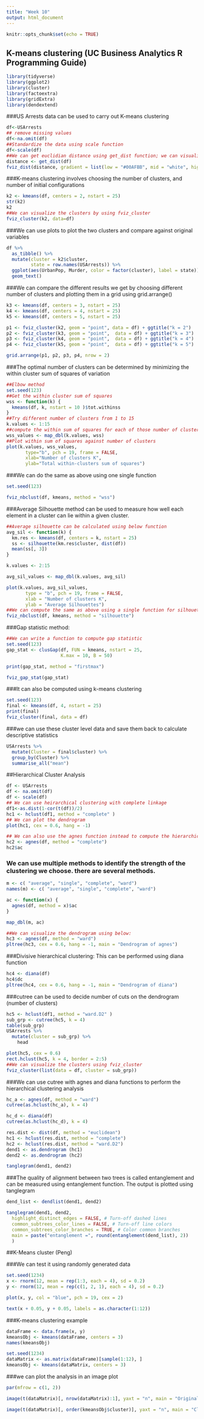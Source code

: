 ```yaml
---
title: "Week 10"
output: html_document
---
```


```r
knitr::opts_chunk$set(echo = TRUE)
```

## K-means clustering (UC Business Analytics R Programming Guide)
```r
library(tidyverse)
library(ggplot2)
library(cluster)
library(factoextra)
library(gridExtra)
library(dendextend)
```


###US Arrests data can be used to carry out K-means clustering
```r
df<-USArrests
## remove missing values
df<-na.omit(df)
##Standardize the data using scale function
df<-scale(df)
##We can get euclidian distance using get_dist function; we can visualize that distance using fviz_distance function
distance <- get_dist(df)
fviz_dist(distance, gradient = list(low = "#00AFBB", mid = "white", high = "#FC4E07"))
```


###K-means clustering involves choosing the number of clusters, and number of initial configurations
```r
k2 <- kmeans(df, centers = 2, nstart = 25)
str(k2)
k2
##We can visualize the clusters by using fviz_cluster
fviz_cluster(k2, data=df)
```


###We can use plots to plot the two clusters and compare against original variables
```r
df %>%
  as_tibble() %>%
  mutate(cluster = k2$cluster,
         state = row.names(USArrests)) %>%
  ggplot(aes(UrbanPop, Murder, color = factor(cluster), label = state)) +
  geom_text()
```


###We can compare the different results we get by choosing different number of clusters and plotting them in a grid using grid.arrange()
```r
k3 <- kmeans(df, centers = 3, nstart = 25)
k4 <- kmeans(df, centers = 4, nstart = 25)
k5 <- kmeans(df, centers = 5, nstart = 25)

p1 <- fviz_cluster(k2, geom = "point", data = df) + ggtitle("k = 2")
p2 <- fviz_cluster(k3, geom = "point",  data = df) + ggtitle("k = 3")
p3 <- fviz_cluster(k4, geom = "point",  data = df) + ggtitle("k = 4")
p4 <- fviz_cluster(k5, geom = "point",  data = df) + ggtitle("k = 5")

grid.arrange(p1, p2, p3, p4, nrow = 2)
```


###The optimal number of clusters can be determined by minimizing the within cluster sum of squares of variation
```r
##Elbow method
set.seed(123)
##Get the within cluster sum of squares
wss <- function(k) {
  kmeans(df, k, nstart = 10 )$tot.withinss
}
##Try different number of clusters from 1 to 15
k.values <- 1:15
##compute the within sum of squares for each of those number of clusters
wss_values <- map_dbl(k.values, wss)
##Plot within sum of squares against number of clusters
plot(k.values, wss_values,
       type="b", pch = 19, frame = FALSE, 
       xlab="Number of clusters K",
       ylab="Total within-clusters sum of squares")
```


###We can do the same as above using one single function
```r
set.seed(123)

fviz_nbclust(df, kmeans, method = "wss")
```


###Average Silhouette method can be used to measure how well each element in a cluster can lie within a given cluster. 
```r
##Average silhouette can be calculated using below function
avg_sil <- function(k) {
  km.res <- kmeans(df, centers = k, nstart = 25)
  ss <- silhouette(km.res$cluster, dist(df))
  mean(ss[, 3])
}

k.values <- 2:15

avg_sil_values <- map_dbl(k.values, avg_sil)

plot(k.values, avg_sil_values,
       type = "b", pch = 19, frame = FALSE, 
       xlab = "Number of clusters K",
       ylab = "Average Silhouettes")
##We can compute the same as above using a single function for silhouette method
fviz_nbclust(df, kmeans, method = "silhouette")

```


###Gap statistic method: 
```r
##We can write a function to compute gap statistic
set.seed(123)
gap_stat <- clusGap(df, FUN = kmeans, nstart = 25,
                    K.max = 10, B = 50)

print(gap_stat, method = "firstmax")

fviz_gap_stat(gap_stat)

```


###It can also be computed using k-means clustering
```r
set.seed(123)
final <- kmeans(df, 4, nstart = 25)
print(final)
fviz_cluster(final, data = df)
```


###we can use these cluster level data and save them back to calculate descriptive statistics
```r
USArrests %>%
  mutate(Cluster = final$cluster) %>%
  group_by(Cluster) %>%
  summarise_all("mean")
```


##Hierarchical Cluster Analysis
```r

df <- USArrests
df <- na.omit(df)
df <- scale(df)
## We can use heirarchical clustering with complete linkage
df1<-as.dist(1-cor(t(df))/2)
hc1 <- hclust(df1, method = "complete" )
## We can plot the dendrogram
plot(hc1, cex = 0.6, hang = -1)

## We can also use the agnes function instead to compute the hierarchical clusters
hc2 <- agnes(df, method = "complete")
hc2$ac

```


### We can use multiple methods to identify the strength of the clustering we choose. there are several methods.
```r
m <- c( "average", "single", "complete", "ward")
names(m) <- c( "average", "single", "complete", "ward")

ac <- function(x) {
  agnes(df, method = x)$ac
}

map_dbl(m, ac)

##We can visualize the dendrogram using below:
hc3 <- agnes(df, method = "ward")
pltree(hc3, cex = 0.6, hang = -1, main = "Dendrogram of agnes") 
```


###Divisive hierarchical clustering: This can be performed using diana function
```r
hc4 <- diana(df)
hc4$dc
pltree(hc4, cex = 0.6, hang = -1, main = "Dendrogram of diana")

```


###cutree can be used to decide number of cuts on the dendrogram (number of clusters)
```r
hc5 <- hclust(df1, method = "ward.D2" )
sub_grp <- cutree(hc5, k = 4)
table(sub_grp)
USArrests %>%
  mutate(cluster = sub_grp) %>%
    head

plot(hc5, cex = 0.6)
rect.hclust(hc5, k = 4, border = 2:5)
##We can visualize the clusters using fviz_cluster
fviz_cluster(list(data = df, cluster = sub_grp))

```


###We can use cutree with agnes and diana functions to perform the hierarchical clustering analysis
```r
hc_a <- agnes(df, method = "ward")
cutree(as.hclust(hc_a), k = 4)

hc_d <- diana(df)
cutree(as.hclust(hc_d), k = 4)

res.dist <- dist(df, method = "euclidean")
hc1 <- hclust(res.dist, method = "complete")
hc2 <- hclust(res.dist, method = "ward.D2")
dend1 <- as.dendrogram (hc1)
dend2 <- as.dendrogram (hc2)

tanglegram(dend1, dend2)
```


###The quality of alignment between two trees is called entanglement and can be measured using entanglement function. The output is plotted using tanglegram
```r
dend_list <- dendlist(dend1, dend2)

tanglegram(dend1, dend2,
  highlight_distinct_edges = FALSE, # Turn-off dashed lines
  common_subtrees_color_lines = FALSE, # Turn-off line colors
  common_subtrees_color_branches = TRUE, # Color common branches 
  main = paste("entanglement =", round(entanglement(dend_list), 2))
  )
```


##K-Means cluster (Peng)


###We can test it using randomly generated data
```r
set.seed(1234)
x <- rnorm(12, mean = rep(1:3, each = 4), sd = 0.2)
y <- rnorm(12, mean = rep(c(1, 2, 1), each = 4), sd = 0.2)

plot(x, y, col = "blue", pch = 19, cex = 2)

text(x + 0.05, y + 0.05, labels = as.character(1:12))
```


###K-means clustering example
```r
dataFrame <- data.frame(x, y)
kmeansObj <- kmeans(dataFrame, centers = 3)
names(kmeansObj)

set.seed(1234)
dataMatrix <- as.matrix(dataFrame)[sample(1:12), ]
kmeansObj <- kmeans(dataMatrix, centers = 3)
```


###we can plot the analysis in an image plot
```r
par(mfrow = c(1, 2))

image(t(dataMatrix)[, nrow(dataMatrix):1], yaxt = "n", main = "Original Data")

image(t(dataMatrix)[, order(kmeansObj$cluster)], yaxt = "n", main = "Clustered Data")
```


